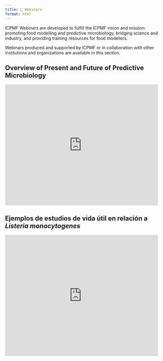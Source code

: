 ```yaml
---
title: 🎥 Webinars
format: html
---
```


ICPMF Webinars are developed to fulfill the ICPMF vision and mission: promoting food modelling and predictive microbiology, bridging science and industry, and providing training resources for food modellers.

Webinars produced and supported by ICPMF or in collaboration with other institutions and organizations are available in this section.

## Overview of Present and Future of Predictive Microbiology

<iframe width="100%" height="400" src="https://www.youtube.com/embed/5NrOE2jFSic" 
title="Overview of Predictive Microbiology" frameborder="0" allowfullscreen></iframe>

## Ejemplos de estudios de vida útil en relación a *Listeria monocytogenes*

<iframe width="100%" height="400" src="https://www.youtube.com/embed/xSOltjIOM1M" 
title="Estudios de vida útil y Listeria monocytogenes" frameborder="0" allowfullscreen></iframe>
